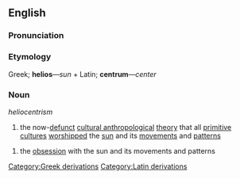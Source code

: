 ==English==

===Pronunciation===
{{substub}}

===Etymology===
Greek; '''helios'''&mdash;''sun'' + Latin; '''centrum'''&mdash;''center''

===Noun===
''heliocentrism''

# the now-[[defunct]] [[cultural anthropology|cultural anthropological]] [[theory]] that all [[primitive]] [[culture]]s [[worship]]ped the [[sun]] and its [[movement]]s and [[pattern]]s

# the [[obsession]] with the sun and its movements and patterns

[[Category:Greek derivations]]
[[Category:Latin derivations]]